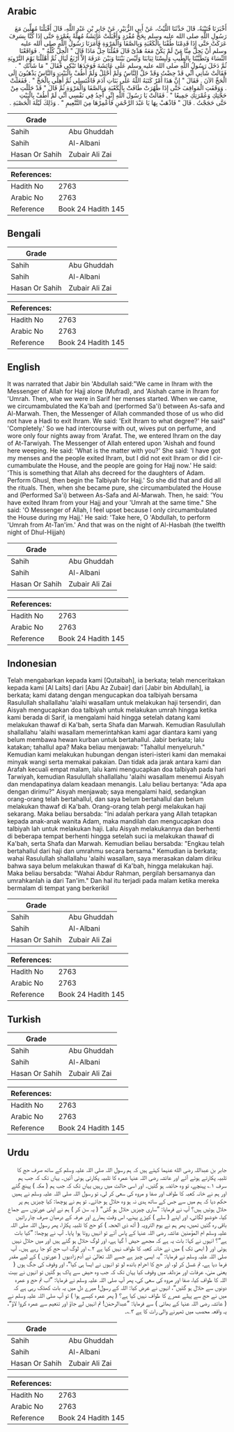 ## Arabic


<div dir="rtl" lang="ar" style={{fontSize:'larger',backgroundColor:'#f8f9fa',padding:20}}>
أَخْبَرَنَا قُتَيْبَةُ، قَالَ حَدَّثَنَا اللَّيْثُ، عَنْ أَبِي الزُّبَيْرِ، عَنْ جَابِرِ بْنِ عَبْدِ اللَّهِ، قَالَ أَقْبَلْنَا مُهِلِّينَ مَعَ رَسُولِ اللَّهِ صلى الله عليه وسلم بِحَجٍّ مُفْرَدٍ وَأَقْبَلَتْ عَائِشَةُ مُهِلَّةً بِعُمْرَةٍ حَتَّى إِذَا كُنَّا بِسَرِفَ عَرَكَتْ حَتَّى إِذَا قَدِمْنَا طُفْنَا بِالْكَعْبَةِ وَبِالصَّفَا وَالْمَرْوَةِ فَأَمَرَنَا رَسُولُ اللَّهِ صلى الله عليه وسلم أَنْ يَحِلَّ مِنَّا مَنْ لَمْ يَكُنْ مَعَهُ هَدْىٌ قَالَ فَقُلْنَا حِلُّ مَاذَا قَالَ ‏"‏ الْحِلُّ كُلُّهُ ‏"‏ ‏.‏ فَوَاقَعْنَا النِّسَاءَ وَتَطَيَّبْنَا بِالطِّيبِ وَلَبِسْنَا ثِيَابَنَا وَلَيْسَ بَيْنَنَا وَبَيْنَ عَرَفَةَ إِلاَّ أَرْبَعُ لَيَالٍ ثُمَّ أَهْلَلْنَا يَوْمَ التَّرْوِيَةِ ثُمَّ دَخَلَ رَسُولُ اللَّهِ صلى الله عليه وسلم عَلَى عَائِشَةَ فَوَجَدَهَا تَبْكِي فَقَالَ ‏"‏ مَا شَأْنُكِ ‏"‏ ‏.‏ فَقَالَتْ شَأْنِي أَنِّي قَدْ حِضْتُ وَقَدْ حَلَّ النَّاسُ وَلَمْ أُحْلِلْ وَلَمْ أَطُفْ بِالْبَيْتِ وَالنَّاسُ يَذْهَبُونَ إِلَى الْحَجِّ الآنَ ‏.‏ فَقَالَ ‏"‏ إِنَّ هَذَا أَمْرٌ كَتَبَهُ اللَّهُ عَلَى بَنَاتِ آدَمَ فَاغْتَسِلِي ثُمَّ أَهِلِّي بِالْحَجِّ ‏"‏ ‏.‏ فَفَعَلَتْ ‏.‏ وَوَقَفَتِ الْمَوِاقِفَ حَتَّى إِذَا طَهُرَتْ طَافَتْ بِالْكَعْبَةِ وَبِالصَّفَا وَالْمَرْوَةِ ثُمَّ قَالَ ‏"‏ قَدْ حَلَلْتِ مِنْ حَجَّتِكِ وَعُمْرَتِكِ جَمِيعًا ‏"‏ ‏.‏ فَقَالَتْ يَا رَسُولَ اللَّهِ إِنِّي أَجِدُ فِي نَفْسِي أَنِّي لَمْ أَطُفْ بِالْبَيْتِ حَتَّى حَجَجْتُ ‏.‏ قَالَ ‏"‏ فَاذْهَبْ بِهَا يَا عَبْدَ الرَّحْمَنِ فَأَعْمِرْهَا مِنَ التَّنْعِيمِ ‏"‏ ‏.‏ وَذَلِكَ لَيْلَةَ الْحَصْبَةِ ‏.‏
</div>
<div style={{backgroundColor:'#f8f9fa',padding:20, marginBottom: 10}}><table> <thead> <tr> <th>Grade</th> <th></th> </tr> </thead> <tbody> <tr><td>Sahih</td><td>Abu Ghuddah</td></tr><tr><td>Sahih</td><td>Al-Albani</td></tr><tr><td>Hasan Or Sahih</td><td>Zubair Ali Zai</td></tr></tbody></table><table> <thead> <tr> <th>References:</th> <th></th> </tr> </thead> <tbody><tr><td>Hadith No</td><td>2763</td></tr><tr><td>Arabic No</td><td>2763</td></tr><tr><td>Reference</td><td>Book 24 Hadith 145</td></tr></tbody></table></div>

## Bengali


<div dir="ltr" lang="bn" style={{fontSize:'larger',backgroundColor:'#f8f9fa',padding:20}}>

</div>
<div style={{backgroundColor:'#f8f9fa',padding:20, marginBottom: 10}}><table> <thead> <tr> <th>Grade</th> <th></th> </tr> </thead> <tbody> <tr><td>Sahih</td><td>Abu Ghuddah</td></tr><tr><td>Sahih</td><td>Al-Albani</td></tr><tr><td>Hasan Or Sahih</td><td>Zubair Ali Zai</td></tr></tbody></table><table> <thead> <tr> <th>References:</th> <th></th> </tr> </thead> <tbody><tr><td>Hadith No</td><td>2763</td></tr><tr><td>Arabic No</td><td>2763</td></tr><tr><td>Reference</td><td>Book 24 Hadith 145</td></tr></tbody></table></div>

## English


<div dir="ltr" lang="en" style={{fontSize:'larger',backgroundColor:'#f8f9fa',padding:20}}>
It was narrated that Jabir bin 'Abdullah said:"We came in Ihram with the Messenger of Allah for Hajj alone (Mufrad), and 'Aishah came in Ihram for 'Umrah. Then, whe we were in Sarif her menses started. When we came, we circumambulated the Ka'bah and (performed Sa'i) between As-safa and Al-Marwah. Then, the Messenger of Allah commanded those of us who did not have a Hadi to exit Ihram. We said: 'Exit Ihram to what degree?' He said" 'Completely.' So we had intercourse with out, wives put on perfume, and wore only four nights away from 'Arafat. The, we entered Ihram on the day of At-Tarwiyah. The Messenger of Allah entered upon 'Aishah and found here weeping. He said: 'What is the matter with you?' She said: 'I have got my menses and the people exited Ihram, but I did not exit Ihram or did I circumambulate the House, and the people are going for Hajj now.' He said: 'This is something that Allah ahs decreed for the daughters of Adam. Perform Ghusl, then begin the Talbiyah for Hajj.' So she did that and did all the rituals. Then, when she became pure, she circumambulated the House and (Performed Sa'i) between As-Safa and Al-Marwah. Then, he said: 'You have exited Ihram from your Hajj and your 'Umrah at the same time." She said: 'O Messenger of Allah, I feel upset because I only circumambulated the House during my Hajj.' He said: 'Take here, O 'Abdullah, to perform 'Umrah from At-Tan'im.' And that was on the night of Al-Hasbah (the twelfth night of Dhul-Hijjah)
</div>
<div style={{backgroundColor:'#f8f9fa',padding:20, marginBottom: 10}}><table> <thead> <tr> <th>Grade</th> <th></th> </tr> </thead> <tbody> <tr><td>Sahih</td><td>Abu Ghuddah</td></tr><tr><td>Sahih</td><td>Al-Albani</td></tr><tr><td>Hasan Or Sahih</td><td>Zubair Ali Zai</td></tr></tbody></table><table> <thead> <tr> <th>References:</th> <th></th> </tr> </thead> <tbody><tr><td>Hadith No</td><td>2763</td></tr><tr><td>Arabic No</td><td>2763</td></tr><tr><td>Reference</td><td>Book 24 Hadith 145</td></tr></tbody></table></div>

## Indonesian


<div dir="ltr" lang="id" style={{fontSize:'larger',backgroundColor:'#f8f9fa',padding:20}}>
Telah mengabarkan kepada kami [Qutaibah], ia berkata; telah menceritakan kepada kami [Al Laits] dari [Abu Az Zubair] dari [Jabir bin Abdullah], ia berkata; kami datang dengan mengucapkan doa talbiyah bersama Rasulullah shallallahu 'alaihi wasallam untuk melakukan haji tersendiri, dan Aisyah mengucapkan doa talbiyah untuk melakukan umrah hingga ketika kami berada di Sarif, ia mengalami haid hingga setelah datang kami melakukan thawaf di Ka'bah, serta Shafa dan Marwah. Kemudian Rasulullah shallallahu 'alaihi wasallam memerintahkan kami agar diantara kami yang belum membawa hewan kurban untuk bertahallul. Jabir berkata; lalu katakan; tahallul apa? Maka beliau menjawab: "Tahallul menyeluruh." Kemudian kami melakukan hubungan dengan isteri-isteri kami dan memakai minyak wangi serta memakai pakaian. Dan tidak ada jarak antara kami dan Arafah kecuali empat malam, lalu kami mengucapkan doa talbiyah pada hari Tarwiyah, kemudian Rasulullah shallallahu 'alaihi wasallam menemui Aisyah dan mendapatinya dalam keadaan menangis. Lalu beliau bertanya: "Ada apa dengan dirimu?" Aisyah menjawab; saya mengalami haid, sedangkan orang-orang telah bertahallul, dan saya belum bertahallul dan belum melakukan thawaf di Ka'bah. Orang-orang telah pergi melakukan haji sekarang. Maka beliau bersabda: "Ini adalah perkara yang Allah tetapkan kepada anak-anak wanita Adam, maka mandilah dan mengucapkan doa talbiyah lah untuk melakukan haji. Lalu Aisyah melakukannya dan berhenti di beberapa tempat berhenti hingga setelah suci ia melakukan thawaf di Ka'bah, serta Shafa dan Marwah. Kemudian beliau bersabda: "Engkau telah bertahallul dari haji dan umrahmu secara bersama." Kemudian ia berkata; wahai Rasulullah shallallahu 'alaihi wasallam, saya merasakan dalam diriku bahwa saya belum melakukan thawaf di Ka'bah, hingga melakukan haji. Maka beliau bersabda: "Wahai Abdur Rahman, pergilah bersamanya dan umrahkanlah ia dari Tan'im." Dan hal itu terjadi pada malam ketika mereka bermalam di tempat yang berkerikil
</div>
<div style={{backgroundColor:'#f8f9fa',padding:20, marginBottom: 10}}><table> <thead> <tr> <th>Grade</th> <th></th> </tr> </thead> <tbody> <tr><td>Sahih</td><td>Abu Ghuddah</td></tr><tr><td>Sahih</td><td>Al-Albani</td></tr><tr><td>Hasan Or Sahih</td><td>Zubair Ali Zai</td></tr></tbody></table><table> <thead> <tr> <th>References:</th> <th></th> </tr> </thead> <tbody><tr><td>Hadith No</td><td>2763</td></tr><tr><td>Arabic No</td><td>2763</td></tr><tr><td>Reference</td><td>Book 24 Hadith 145</td></tr></tbody></table></div>

## Turkish


<div dir="ltr" lang="tr" style={{fontSize:'larger',backgroundColor:'#f8f9fa',padding:20}}>

</div>
<div style={{backgroundColor:'#f8f9fa',padding:20, marginBottom: 10}}><table> <thead> <tr> <th>Grade</th> <th></th> </tr> </thead> <tbody> <tr><td>Sahih</td><td>Abu Ghuddah</td></tr><tr><td>Sahih</td><td>Al-Albani</td></tr><tr><td>Hasan Or Sahih</td><td>Zubair Ali Zai</td></tr></tbody></table><table> <thead> <tr> <th>References:</th> <th></th> </tr> </thead> <tbody><tr><td>Hadith No</td><td>2763</td></tr><tr><td>Arabic No</td><td>2763</td></tr><tr><td>Reference</td><td>Book 24 Hadith 145</td></tr></tbody></table></div>

## Urdu


<div dir="rtl" lang="ur" style={{fontSize:'larger',backgroundColor:'#f8f9fa',padding:20}}>
جابر بن عبداللہ رضی الله عنہما کہتے ہیں کہ ہم رسول اللہ صلی اللہ علیہ وسلم کے ساتھ صرف حج کا تلبیہ پکارتے ہوئے آئے اور عائشہ رضی اللہ عنہا عمرہ کا تلبیہ پکارتی ہوئی آئیں۔ یہاں تک کہ جب ہم سرف ۱؎ پہنچے، تو وہ حائضہ ہو گئیں۔ اور اسی حالت میں رہیں یہاں تک کہ جب ہم ( مکہ ) پہنچ گئے اور ہم نے خانہ کعبہ کا طواف اور صفا و مروہ کی سعی کر لی، تو رسول اللہ صلی اللہ علیہ وسلم نے ہمیں حکم دیا کہ ہم میں سے جس کے ساتھ ہدی نہ ہو وہ حلال ہو جائے۔ تو ہم نے پوچھا: کیا چیزیں ہم پر حلال ہوئیں ہیں؟ آپ نے فرمایا: ”ساری چیزیں حلال ہو گئی“ ( یہ سن کر ) ہم نے اپنی عورتوں سے جماع کیا، خوشبو لگائی، اور اپنے ( سلے ) کپڑے پہنے، اس وقت ہمارے اور عرفہ کے درمیان صرف چار راتیں باقی رہ گئیں تھیں، پھر ہم نے یوم الترویہ ( آٹھ ذی الحجہ ) کو حج کا تلبیہ پکارا، پھر رسول اللہ صلی اللہ علیہ وسلم ام المؤمنین عائشہ رضی اللہ عنہا کے پاس آئے تو انہیں روتا ہوا پایا۔ آپ نے پوچھا: ”کیا بات ہے“؟ انہوں نے کہا: بات یہ ہے کہ مجھے حیض آ گیا ہے، اور لوگ حلال ہو گئے ہیں اور میں حلال نہیں ہوئی اور ( ابھی تک ) میں نے خانہ کعبہ کا طواف نہیں کیا ہے ۲؎ اور لوگ اب حج کو جا رہے ہیں۔ آپ صلی اللہ علیہ وسلم نے فرمایا: ”یہ ایسی چیز ہے جسے اللہ تعالیٰ نے آدم زادیوں ( عورتوں ) کے لیے مقدر فرما دیا ہے، تم غسل کر لو، اور حج کا احرام باندھ لو تو انہوں نے ایسا ہی کیا“، اور وقوف کی جگ ہوں ( یعنی منیٰ، عرفات اور مزدلفہ میں وقوف کیا یہاں تک کہ جب وہ حیض سے پاک ہو گئیں تو انہوں نے بیت اللہ کا طواف کیا، صفا اور مروہ کی سعی کی، پھر آپ صلی اللہ علیہ وسلم نے فرمایا: ”اب تم حج و عمرہ دونوں سے حلال ہو گئیں“، انہوں نے عرض کیا: اللہ کے رسول! میرے دل میں یہ بات کھٹک رہی ہے کہ میں نے حج سے پہلے عمرے کا طواف نہیں کیا ہے؟ ( پھر عمرہ کیسے ہوا ) تو آپ صلی اللہ علیہ وسلم نے ( عائشہ رضی اللہ عنہا کے بھائی ) سے فرمایا: ”عبدالرحمٰن! تم انہیں لے جاؤ اور تنعیم سے عمرہ کروا لاؤ“، یہ واقعہ محصب میں ٹھہرنے والی رات کا ہے ۳؎۔
</div>
<div style={{backgroundColor:'#f8f9fa',padding:20, marginBottom: 10}}><table> <thead> <tr> <th>Grade</th> <th></th> </tr> </thead> <tbody> <tr><td>Sahih</td><td>Abu Ghuddah</td></tr><tr><td>Sahih</td><td>Al-Albani</td></tr><tr><td>Hasan Or Sahih</td><td>Zubair Ali Zai</td></tr></tbody></table><table> <thead> <tr> <th>References:</th> <th></th> </tr> </thead> <tbody><tr><td>Hadith No</td><td>2763</td></tr><tr><td>Arabic No</td><td>2763</td></tr><tr><td>Reference</td><td>Book 24 Hadith 145</td></tr></tbody></table></div>